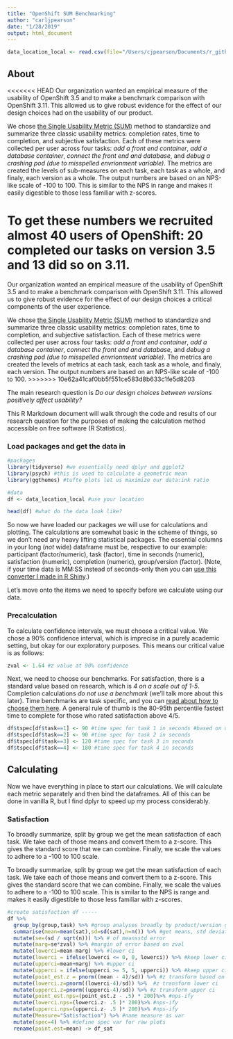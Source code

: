 ```yaml
---
title: "OpenShift SUM Benchmarking"
author: "carljpearson"
date: "1/28/2019"
output: html_document
---
```


```r
data_location_local <- read.csv(file="/Users/cjpearson/Documents/r_github/Openshift-sum-git/final-combined-data.csv",header=T)
```

## About

<<<<<<< HEAD
Our organization wanted an empirical measure of the usability of OpenShift 3.5 and to make a benchmark comparison with OpenShift 3.11. This allowed us to give robust evidence for the effect of our design choices had on the usability of our product.

We chose [the Single Usability Metric (SUM)](https://measuringu.com/sum-2/) method to standardize and summarize three classic usability metrics: completion rates, time to completion, and subjective satisfaction. Each of these metrics were collected per user across four tasks: *add a front end container*, *add a database container*, *connect the front end and database*, and *debug a crashing pod (due to misspelled envrionment variable)*.  The metrics are created the levels of sub-measures on each task, each task as a whole, and finaly, each version as a whole. The output numbers are based on an NPS-like scale of -100 to 100. This is similar to the NPS in range and makes it easily digestible to those less familiar with z-scores. 


To get these numbers we recruited almost 40 users of OpenShift: 20 completed our tasks on version 3.5 and 13 did so on 3.11.
=======
Our organization wanted an empirical measure of the usability of OpenShift 3.5 and to make a benchmark comparison with OpenShift 3.11. This allowed us to give robust evidence for the effect of our design choices a critical components of the user experience. 

We chose [the Single Usability Metric (SUM)](https://measuringu.com/sum-2/) method to standardize and summarize three classic usability metrics: completion rates, time to completion, and subjective satisfaction. Each of these metrics were collected per user across four tasks: *add a front end container*, *add a database container*, *connect the front end and database*, and *debug a crashing pod (due to misspelled envrionment variable)*.  The metrics are created the levels of metrics at each task, each task as a whole, and finaly, each version. The output numbers are based on an NPS-like scale of -100 to 100. 
>>>>>>> 10e62a41caf0bb5f551ce583d8b633c1fe5d8203

The main research question is _Do our design choices between versions positively affect usability?_ 

This R Markdown document will walk through the code and results of our research question for the purposes of making the calculation method accessible on free software (R Statistics).


### Load packages and get the data in

```r
#packages
library(tidyverse) #we essentially need dplyr and ggplot2
library(psych) #this is used to calculate a geometric mean
library(ggthemes) #tufte plots let us maximize our data:ink ratio

#data
df <- data_location_local #use your location

head(df) #what do the data look like?
```

So now we have loaded our packages we will use for calculations and plotting. The calculations are somewhat basic in the scheme of things, so we don't need any heavy lifting statistical packages. The essential columns in your long (*not* wide) dataframe must be, respective to our example: participant (factor/numeric), task (factor), time in seconds (numeric), satisfaction (numeric), completion (numeric), group/version (factor). (Note, if your time data is MM:SS instead of seconds-only then you can [use this converter I made in R Shiny](https://rh-uxd.shinyapps.io/time-converter/).)

Let's move onto the items we need to specify before we calculate using our data.

### Precalculation

To calculate confidence intervals, we must choose a critical value. We chose a 90% confidence interval, which is imprecise in a purely academic setting, but okay for our exploratory purposes. This means our critical value is as follows:

```r
zval <- 1.64 #z value at 90% confidence
```

Next, we need to choose our benchmarks. For satisfaction, there is a standard value based on research, which is _4 on a scale out of 1-5_. Completion calculations _do not use a benchmark_ (we'll talk more about this later). Time benchmarks are task specific, and you can [read about how to choose them here](https://measuringu.com/task-times/). A general rule of thumb is the 80-95th percentile fastest time to complete for those who rated satisfaction above 4/5. 

```r

df$tspec[df$task==1] <- 90 #time spec for task 1 in seconds #based on derivation from data, 80th percentile from sat above 4 could be used 
df$tspec[df$task==2] <- 90 #time spec for task 2 in seconds
df$tspec[df$task==3] <- 120 #time spec for task 3 in seconds
df$tspec[df$task==4] <- 180 #time spec for task 4 in seconds

```

## Calculating

Now we have everything in place to start our calculations. We will calculate each metric separately and then bind the dataframes. All of this can be done in vanilla R, but I find dplyr to speed up my process considerably.

### Satisfaction


To broadly summarize, split by group we get the mean satisfaction of each task. We take each of those means and convert them to a z-score. This gives the standard score that we can combine. Finally, we scale the values to adhere to a -100 to 100 scale. 

To broadly summarize, split by group we get the mean satisfaction of each task. We take each of those means and convert them to a z-score. This gives the standard score that we can combine. Finally, we scale the values to adhere to a -100 to 100 scale. This is similar to the NPS is range and makes it easily digestible to those less familiar with z-scores. 

```r

#create satisfaction df -----
df %>% 
  group_by(group,task) %>% #group analyses broadly by product/version group and then by each task
  summarise(mean=mean(sat),sd=sd(sat),n=n()) %>% #get means, std deviation, and total observations
  mutate(se=(sd / sqrt(n))) %>% # of meansstd error
  mutate(marg=se*zval) %>% #margin of error based on zval
  mutate(lowerci=mean-marg) %>% #lower ci
  mutate(lowerci = ifelse(lowerci <= 0, 0, lowerci)) %>% #keep lower ci above 0
  mutate(upperci=mean+marg) %>% #upper ci
  mutate(upperci = ifelse(upperci >= 5, 5, upperci)) %>% #keep upper ci below max
  mutate(point_est.z = pnorm((mean - 4)/sd)) %>% #z transform based on sd
  mutate(lowerci.z=pnorm((lowerci-4)/sd)) %>%  #z transform lower ci
  mutate(upperci.z=pnorm((upperci-4)/sd)) %>% #z transform upper ci
  mutate(point_est.nps=(point_est.z - .5) * 200)%>% #nps-ify
  mutate(lowerci.nps=(lowerci.z- .5 )* 200)%>% #nps-ify
  mutate(upperci.nps=(upperci.z- .5 )* 200)%>% #nps-ify
  mutate(Measure="Satisfaction") %>% #name measure as var
  mutate(spec=4) %>% #define spec var for raw plots
  rename(point.est=mean) -> df_sat

```

